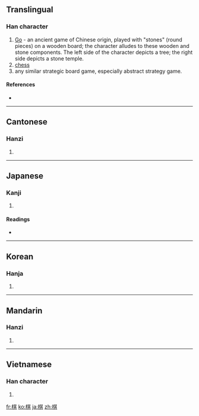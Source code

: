 ==Translingual==

===Han character===
{{Han char|rn=75|rad=木|as=08|sn=12|four=4498<sub>1</sub>|canj=木廿一金 (DTMC)|ids=⿰[[木]][[其]]}}

#[[Go]] - an ancient game of Chinese origin, played with "stones" (round pieces) on a wooden board; the character alludes to these wooden and stone components. The left side of the character depicts a tree; the right side depicts a stone temple.
#[[chess]]
# any similar strategic board game, especially abstract strategy game.

====References====
* {{Han ref|kx=0532.030|dkj=14922|dj=0920.110|hdz=21224.040|uh=68CB|ud=26827|bh=B4D1|bd=46289}}

----

==Cantonese==

===Hanzi===
{{yue-hanzi|jyut=|y=kei4}}

# {{defn|Cantonese|sort=木08}}

----

==Japanese==

===Kanji===
{{ja-kanji|grade=c|rs=木08}}

# {{defn|Japanese|sort=木08}}

====Readings====
* {{ja-readings|on=[[き]] (ki), [[ぎ]] (gi)|kun=[[ご]] (go)}}

----

==Korean==

===Hanja===
{{ko-hanja|hangeul=기|eumhun=|rv=gi|mr=ki|y=ki}}

# {{defn|Korean|sort=木08}}

----

==Mandarin==

===Hanzi===
{{cmn-hanzi|pin=[[qí]] ([[qi2]])|wg=ch'i<sup>2</sup>}}

# {{defn|Mandarin|sort=木08}}

----

==Vietnamese==

===Han character===
{{vi-hantu|[[kỳ]], [[cời]], [[cờ]], [[cơi]], [[kè]], [[kì]]|rs=木08}}

# {{defn|Vietnamese|sort=木08}}

[[fr:棋]]
[[ko:棋]]
[[ja:棋]]
[[zh:棋]]
